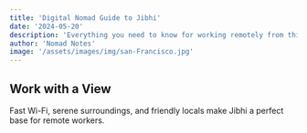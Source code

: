 ```yaml
---
title: 'Digital Nomad Guide to Jibhi'
date: '2024-05-20'
description: 'Everything you need to know for working remotely from this paradise'
author: 'Nomad Notes'
image: '/assets/images/img/san-Francisco.jpg'
---
```


## Work with a View

Fast Wi-Fi, serene surroundings, and friendly locals make Jibhi a perfect base for remote workers.
